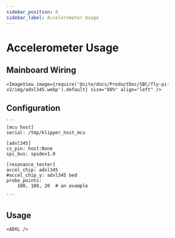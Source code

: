```yaml
---
sidebar_position: 6
sidebar_label: Accelerometer Usage
---
```




# Accelerometer Usage

## Mainboard Wiring

    <ImageView image={require('@site/docs/ProductDoc/SBC/fly-pi-v2/img/adxl345.webp').default} size="80%" align="left" />


## Configuration

    ```
    [mcu host]
    serial: /tmp/klipper_host_mcu

    [adxl345]
    cs_pin: host:None
    spi_bus: spidev1.0

    [resonance_tester]
    accel_chip: adxl345
    #accel_chip_y: adxl345 bed
    probe_points:
        100, 100, 20  # an example

    ```

## Usage

    <ADXL />